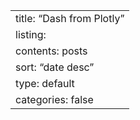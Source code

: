 ---
title: "Dash from Plotly"
listing:
  contents: posts
  sort: "date desc"
  type: default
  categories: false
---